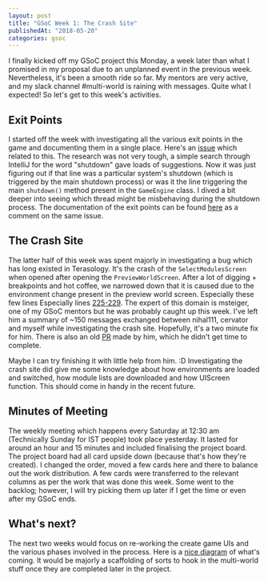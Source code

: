 ```yaml
---
layout: post
title: "GSoC Week 1: The Crash Site"
publishedAt: "2018-05-20"
categories: gsoc
---
```


I finally kicked off my GSoC project this Monday, a week later than what I promised in my proposal due to an unplanned event in the previous week. Nevertheless, it's been a smooth ride so far. My mentors are very active, and my slack channel #multi-world is raining with messages. Quite what I expected! So let's get to this week's activities.

## Exit Points

I started off the week with investigating all the various exit points in the game and documenting them in a single place. Here's an [issue](https://github.com/MovingBlocks/Terasology/issues/1296) which related to this.
The research was not very tough, a simple search through IntelliJ for the word "shutdown" gave loads of suggestions. Now it was just figuring out if that line was a particular system's shutdown (which is triggered by the main shutdown process) or was it the line triggering the main `shutdown()` method present in the `GameEngine` class. I dived a bit deeper into seeing which thread might be misbehaving during the shutdown process. The documentation of the exit points can be found [here](https://github.com/MovingBlocks/Terasology/issues/1296#issuecomment-390435898) as a comment on the same issue.

## The Crash Site

The latter half of this week was spent majorly in investigating a bug which has long existed in Terasology. It's the crash of the `SelectModulesScreen` when opened after opening the `PreviewWorldScreen`. After a lot of digging + breakpoints and hot coffee, we narrowed down that it is caused due to the environment change present in the preview world screen. Especially these few lines Especially lines [225-229](https://github.com/MovingBlocks/Terasology/blob/develop/engine/src/main/java/org/terasology/rendering/nui/layers/mainMenu/PreviewWorldScreen.java#L225-L229). The expert of this domain is msteiger, one of my GSoC mentors but he was probably caught up this week. I've left him a summary of ~150 messages exchanged between nihal111, cervator and myself while investigating the crash site. Hopefully, it's a two minute fix for him. There is also an old [PR](https://github.com/MovingBlocks/Terasology/pull/2074) made by him, which he didn't get time to complete.

Maybe I can try finishing it with little help from him. :D
Investigating the crash site did give me some knowledge about how environments are loaded and switched, how module lists are downloaded and how UIScreen function. This should come in handy in the recent future.

## Minutes of Meeting

The weekly meeting which happens every Saturday at 12:30 am (Technically Sunday for IST people) took place yesterday. It lasted for around an hour and 15 minutes and included finalising the project board. The project board had all card upside down (because that's how they're created). I changed the order, moved a few cards here and there to balance out the work distribution. A few cards were transferred to the relevant columns as per the work that was done this week. Some went to the backlog; however, I will try picking them up later if I get the time or even after my GSoC ends.

## What's next?

The next two weeks would focus on re-working the create game UIs and the various phases involved in the process. Here is a [nice diagram](https://goo.gl/hizreb) of what's coming. It would be majorly a scaffolding of sorts to hook in the multi-world stuff once they are completed later in the project.
